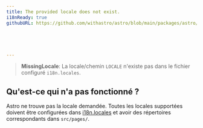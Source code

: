 ```yaml
---
title: The provided locale does not exist.
i18nReady: true
githubURL: https://github.com/withastro/astro/blob/main/packages/astro/src/core/errors/errors-data.ts





---
```





> **MissingLocale**: La locale/chemin `LOCALE` n'existe pas dans le fichier configuré `i18n.locales`.

## Qu'est-ce qui n'a pas fonctionné ?
Astro ne trouve pas la locale demandée. Toutes les locales supportées doivent être configurées dans [i18n.locales](/fr/reference/configuration-reference/#i18nlocales) et avoir des répertoires correspondants dans `src/pages/`.
